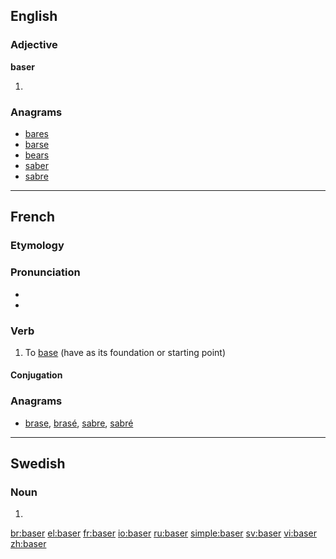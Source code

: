 {{also|Başer}}
==English==

===Adjective===
'''baser'''

# {{comparative of|[[base]]}}

===Anagrams===
* [[bares#English|bares]]
* [[barse#English|barse]]
* [[bears#English|bears]]
* [[saber#English|saber]]
* [[sabre#English|sabre]]

----

==French==

===Etymology===
{{suffix|base|er|lang=fr}}

===Pronunciation===
* {{IPA|/ba.ze/|lang=fr}}
* {{audio|Fr-baser.ogg|Audio}}

===Verb===
{{fr-verb}}

# To [[base]] (have as its foundation or starting point)

====Conjugation====
{{fr-conj-er|bas|avoir}}

===Anagrams===
* [[brase#French|brase]], [[brasé#French|brasé]], [[sabre#French|sabre]], [[sabré#French|sabré]]

----

==Swedish==

===Noun===
{{infl|sv|noun form}}

# {{sv-noun-form-indef-pl|bas}}

[[br:baser]]
[[el:baser]]
[[fr:baser]]
[[io:baser]]
[[ru:baser]]
[[simple:baser]]
[[sv:baser]]
[[vi:baser]]
[[zh:baser]]